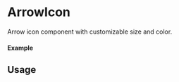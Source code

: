 
<Meta of={ArrowIcon} title="Icons/ArrowIcon" />

# ArrowIcon

Arrow icon component with customizable size and color.

#### Example

<Canvas of={IconTemp.Medium} />

## Usage

```ts
import { IconTemp } from "sld-ui";

const Example = () => {
  return (
      <IconTemp
        size={"medium"}
        color={"#000000"}
      />
  );
};

export default Example;

This MDX documentation:
- Follows the same structure as your Button documentation
- Shows a live example using Storybook Canvas
- Provides a clear usage example with imports
- Lists and explains the available props
- Maintains consistent formatting with your existing documentation
- Focuses on the two main props (size and color) that are specific to the icon component

The documentation is clear and concise, making it easy for other developers to understand how to use the ArrowIcon component in their projects.
